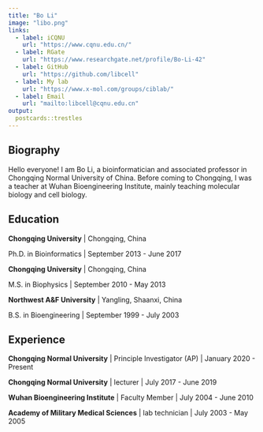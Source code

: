 ```yaml
---
title: "Bo Li"
image: "libo.png"
links:
  - label: iCQNU
    url: "https://www.cqnu.edu.cn/"
  - label: RGate
    url: "https://www.researchgate.net/profile/Bo-Li-42"
  - label: GitHub
    url: "https://github.com/libcell"
  - label: My lab
    url: "https://www.x-mol.com/groups/ciblab/"
  - label: Email
    url: "mailto:libcell@cqnu.edu.cn"
output:
  postcards::trestles
---
```

 
## Biography

Hello everyone! I am Bo Li, a bioinformatician and associated professor in Chongqing Normal University of China. Before coming to Chongqing, I was a teacher at Wuhan Bioengineering Institute, mainly teaching molecular biology and cell biology.

## Education

**Chongqing University** | Chongqing, China

Ph.D. in Bioinformatics | September 2013 - June 2017

**Chongqing University** | Chongqing, China

M.S. in Biophysics | September 2010 - May 2013

**Northwest A&F University** | Yangling, Shaanxi, China

B.S. in Bioengineering | September 1999 - July 2003

## Experience

**Chongqing Normal University** | Principle Investigator (AP) | January 2020 - Present

**Chongqing Normal University** | lecturer | July 2017 - June 2019

**Wuhan Bioengineering Institute** | Faculty Member | July 2004 - June 2010

**Academy of Military Medical Sciences** | lab technician | July 2003 - May 2005

